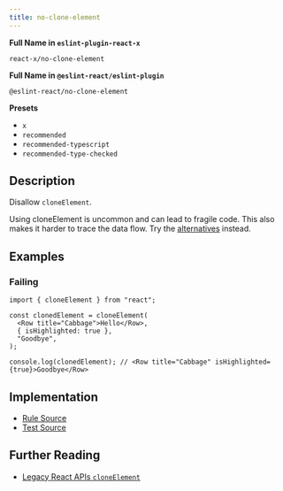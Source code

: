 ```yaml
---
title: no-clone-element
---
```


**Full Name in `eslint-plugin-react-x`**

```plain copy
react-x/no-clone-element
```

**Full Name in `@eslint-react/eslint-plugin`**

```plain copy
@eslint-react/no-clone-element
```

**Presets**

- `x`
- `recommended`
- `recommended-typescript`
- `recommended-type-checked`

## Description

Disallow `cloneElement`.

Using cloneElement is uncommon and can lead to fragile code. This also makes it harder to trace the data flow. Try the [alternatives](https://react.dev/reference/react/cloneElement#alternatives) instead.

## Examples

### Failing

```tsx
import { cloneElement } from "react";

const clonedElement = cloneElement(
  <Row title="Cabbage">Hello</Row>,
  { isHighlighted: true },
  "Goodbye",
);

console.log(clonedElement); // <Row title="Cabbage" isHighlighted={true}>Goodbye</Row>
```

## Implementation

- [Rule Source](https://github.com/Rel1cx/eslint-react/tree/main/packages/plugins/eslint-plugin-react-x/src/rules/no-clone-element.ts)
- [Test Source](https://github.com/Rel1cx/eslint-react/tree/main/packages/plugins/eslint-plugin-react-x/src/rules/no-clone-element.spec.ts)

## Further Reading

- [Legacy React APIs `cloneElement`](https://react.dev/reference/react/cloneElement)
